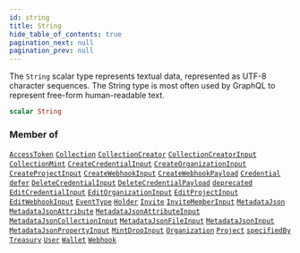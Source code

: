 ```yaml
---
id: string
title: String
hide_table_of_contents: true
pagination_next: null
pagination_prev: null
---
```








The `String` scalar type represents textual data, represented as UTF-8 character sequences. The String type is most often used by GraphQL to represent free-form human-readable text.

```graphql
scalar String
```




### Member of

[`AccessToken`](/api/objects/access-token)  <Badge class="secondary" text="object"/><Bullet />[`Collection`](/api/objects/collection)  <Badge class="secondary" text="object"/><Bullet />[`CollectionCreator`](/api/objects/collection-creator)  <Badge class="secondary" text="object"/><Bullet />[`CollectionCreatorInput`](/api/inputs/collection-creator-input)  <Badge class="secondary" text="input"/><Bullet />[`CollectionMint`](/api/objects/collection-mint)  <Badge class="secondary" text="object"/><Bullet />[`CreateCredentialInput`](/api/inputs/create-credential-input)  <Badge class="secondary" text="input"/><Bullet />[`CreateOrganizationInput`](/api/inputs/create-organization-input)  <Badge class="secondary" text="input"/><Bullet />[`CreateProjectInput`](/api/inputs/create-project-input)  <Badge class="secondary" text="input"/><Bullet />[`CreateWebhookInput`](/api/inputs/create-webhook-input)  <Badge class="secondary" text="input"/><Bullet />[`CreateWebhookPayload`](/api/objects/create-webhook-payload)  <Badge class="secondary" text="object"/><Bullet />[`Credential`](/api/objects/credential)  <Badge class="secondary" text="object"/><Bullet />[`defer`](/api/directives/defer)  <Badge class="secondary" text="directive"/><Bullet />[`DeleteCredentialInput`](/api/inputs/delete-credential-input)  <Badge class="secondary" text="input"/><Bullet />[`DeleteCredentialPayload`](/api/objects/delete-credential-payload)  <Badge class="secondary" text="object"/><Bullet />[`deprecated`](/api/directives/deprecated)  <Badge class="secondary" text="directive"/><Bullet />[`EditCredentialInput`](/api/inputs/edit-credential-input)  <Badge class="secondary" text="input"/><Bullet />[`EditOrganizationInput`](/api/inputs/edit-organization-input)  <Badge class="secondary" text="input"/><Bullet />[`EditProjectInput`](/api/inputs/edit-project-input)  <Badge class="secondary" text="input"/><Bullet />[`EditWebhookInput`](/api/inputs/edit-webhook-input)  <Badge class="secondary" text="input"/><Bullet />[`EventType`](/api/objects/event-type)  <Badge class="secondary" text="object"/><Bullet />[`Holder`](/api/objects/holder)  <Badge class="secondary" text="object"/><Bullet />[`Invite`](/api/objects/invite)  <Badge class="secondary" text="object"/><Bullet />[`InviteMemberInput`](/api/inputs/invite-member-input)  <Badge class="secondary" text="input"/><Bullet />[`MetadataJson`](/api/objects/metadata-json)  <Badge class="secondary" text="object"/><Bullet />[`MetadataJsonAttribute`](/api/objects/metadata-json-attribute)  <Badge class="secondary" text="object"/><Bullet />[`MetadataJsonAttributeInput`](/api/inputs/metadata-json-attribute-input)  <Badge class="secondary" text="input"/><Bullet />[`MetadataJsonCollectionInput`](/api/inputs/metadata-json-collection-input)  <Badge class="secondary" text="input"/><Bullet />[`MetadataJsonFileInput`](/api/inputs/metadata-json-file-input)  <Badge class="secondary" text="input"/><Bullet />[`MetadataJsonInput`](/api/inputs/metadata-json-input)  <Badge class="secondary" text="input"/><Bullet />[`MetadataJsonPropertyInput`](/api/inputs/metadata-json-property-input)  <Badge class="secondary" text="input"/><Bullet />[`MintDropInput`](/api/inputs/mint-drop-input)  <Badge class="secondary" text="input"/><Bullet />[`Organization`](/api/objects/organization)  <Badge class="secondary" text="object"/><Bullet />[`Project`](/api/objects/project)  <Badge class="secondary" text="object"/><Bullet />[`specifiedBy`](/api/directives/specified-by)  <Badge class="secondary" text="directive"/><Bullet />[`Treasury`](/api/objects/treasury)  <Badge class="secondary" text="object"/><Bullet />[`User`](/api/objects/user)  <Badge class="secondary" text="object"/><Bullet />[`Wallet`](/api/objects/wallet)  <Badge class="secondary" text="object"/><Bullet />[`Webhook`](/api/objects/webhook)  <Badge class="secondary" text="object"/>



